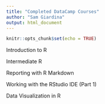```yaml
---
title: "Completed DataCamp Courses"
author: "Sam Giardina"
output: html_document
---
```


```r
knitr::opts_chunk$set(echo = TRUE)
```

Introduction to R

Intermediate R

Reporting with R Markdown

Working with the RStudio IDE (Part 1)

Data Visualization in R